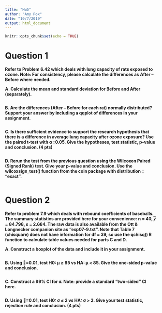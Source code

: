 ```yaml
---
title: "Hw5"
author: "Amy Fox"
date: "10/7/2019"
output: html_document
---
```


```r
knitr::opts_chunk$set(echo = TRUE)
```

# Question 1

**Refer to Problem 6.42 which deals with lung capacity of rats exposed to ozone. Note: For consistency, please calculate the differences as After – Before where needed.**

**A. Calculate the mean and standard deviation for Before and After (separately).**
```r

```

**B. Are the differences (After – Before for each rat) normally distributed? Support your answer by including a qqplot of differences in your assignment.**
```r

```

**C. Is there sufficient evidence to support the research hypothesis that there is a difference in average lung capacity after ozone exposure? Use the paired t-test with α=0.05. Give the hypotheses, test statistic, p-value and conclusion. (4 pts)**
```r

```

**D. Rerun the test from the previous question using the Wilcoxon Paired (Signed Rank) test. Give your p-value and conclusion. Use the wilcoxsign_test() function from the coin package with distribution = “exact”.**
```r

```

# Question 2

**Refer to problem 7.9 which deals with rebound coefficients of baseballs. The summary statistics are provided here for your convenience: n = 40, 𝑦̅ = 84.798, s = 2.684. The raw data is also available from the Ott & Longnecker companion site as “exp07-9.txt”. Note that Table 7 (chisquare) does not have information for df = 39, so use the qchisq() R function to calculate table values needed for parts C and D.**

**A. Construct a boxplot of the data and include it in your assignment.**
```r

```

**B. Using =0.01, test H0: µ ≥ 85 vs HA: µ < 85. Give the one-sided p-value and conclusion.**
```r

```

**C. Construct a 99% CI for σ. Note: provide a standard “two-sided” CI here.**
```r

```

**D. Using =0.01, test H0: σ ≤ 2 vs HA: σ > 2. Give your test statistic, rejection rule and conclusion. (4 pts)**
```r

```

